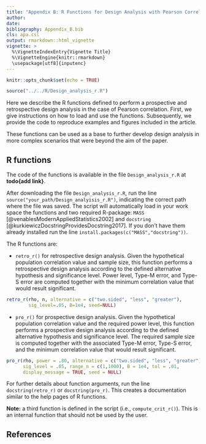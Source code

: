 ```yaml
---
title: "Appendix B: R Functions for Design Analysis with Pearson Correlation"
author: 
date:
bibliography: Appendix_B.bib 
cls: apa.csl
output: rmarkdown::html_vignette
vignette: >
  %\VignetteIndexEntry{Vignette Title}
  %\VignetteEngine{knitr::rmarkdown}
  \usepackage[utf8]{inputenc}
---
```


```r
knitr::opts_chunk$set(echo = TRUE)

source("../../R/Design_analysis_r.R")
```

Here we describe the R functions defined to perform a prospective and retrospective design analysis in the case of Pearson correlation. First, we give instructions on how to load and use the functions. Subsequently, we provide the code to reproduce examples and figures included in the article. 

These functions can be used as a base to further develop design analysis in more complex scenarios that were beyond the aim of the paper.

## R functions

The code of the functions is available in the file `Design_analysis_r.R` at **todo{add link}**.

After downloading the file `Design_analysis_r.R`, run the line `source("your_path/Design_analyisis_r.R")`, indicating the correct path where the file was saved. The script will automatically load in your work space the functions and two required R-package: `MASS` [@venablesModernAppliedStatistics2002] and `docstring` [@kurkiewiczDocstringProvidesDocstring2017]. If you don't have them already installed run the line `install.packages(c("MASS","docstring"))`. 

The R functions are:

- `retro_r()` for retrospective design analysis. Given the hypothetical population correlation value and sample size, this function performs a retrospective design analysis according to the defined alternative hypothesis and significance level. Power level, Type-M error, and Type-S error are computed together with the minimum correlation value that would result significant.
```r
retro_r(rho, n, alternative = c("two.sided", "less", "greater"), 
        sig_level=.05, B=1e4, seed=NULL)
```

- `pro_r()` for prospective design analysis. Given the hypothetical population correlation value and the required power level, this function performs a prospective design analysis according to the defined alternative hypothesis and significance level. The required sample size is computed together with the associated Type-M error, Type-S error, and the minimum correlation value that would result significant. 
```r
pro_r(rho, power = .80, alternative = c("two.sided", "less", "greater"), 
      sig_level = .05, range_n = c(1,1000), B = 1e4, tol = .01, 
      display_message = TRUE, seed = NULL)
```


For further details about function arguments, run the line `docstring(retro_r)` or `docstring(pro_r)`. This creates a documentation similar to the help pages of R functions.

**Note:** a third function is defined in the script (i.e., `compute_crit_r()`). This is an internal function that should not be used by the user.


## References
